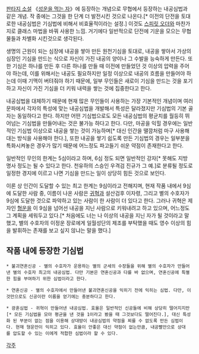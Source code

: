 [[판타지 소설]] 《[[성운을 먹는 자]]》에 등장하는 개념으로 무협에서 등장하는 내공심법과 같은 개념. 작 중에는 그것을 한 단계 더 발전시킨 것으로 나온다.[* 이전의 단전을 토대로한 내공심법은 기심법에 비해서 비효율적이라는 설정.] 이것도 [[스피릿 오더]]와 마찬가지로 클래스 마법을 바꿔 사용한 느낌. 거기에다 일반적으로 단전에 기운을 모으는 무협물들과 차별화 시킨것으로 생각된다.

생명의 근원이 되는 심장에 내공을 쌓아 만든 원천기심을 토대로, 내공을 쌓아서 가상의 심장인 기심을 만드는 식으로 자신이 가진 내공의 양이나 그 수발을 능숙하게 만든다. 또한 기심은 하나를 만든 후 다른 하나를 만들 때 이전에 만들었던 것 이상의 압력을 주어야 하는데, 이를 위해서는 내공도 필요하지만 일정 이상으로 내공의 흐름을 만들어야 하는데 이때 기맥이 버텨줘야 하기 때문에, 일부 무인들은 새로이 기심을 만드는 것을 포기하고 자신이 가진 기심을 더 키워 내력을 쌓는 것에 집중한다고 한다.

내공심법을 대체하기 때문에 현재 많은 무인들이 사용하는 가장 기본적인 개념이며 여러 문파에서 각자의 특성에 맞는 내공심법을 개발해서 특성은 달라졌지만 기심법의 기본 골자는 동일하다고 한다. 하지만 어떤 기심법으로도 모든 내공심법의 평균치를 월등히 뛰어넘는 기심법을 만들어내는 것은 불가능 하다고 한다. 다만, 마공을 익힐 경우에는 일반적인 기심법 이상으로 내공을 쌓는 것이 가능하며[* 대신 인간을 땔깜처럼 마구 사용해대는 방식을 사용해야 한다.], 또한 내공을 쌓기 쉽도록 만든 기심법의 경우는 일부분을 특화시켜놓은 경우가 많기 때문에 어느정도 파고들기 쉬운 약점이 존재한다고 한다.

일반적인 무인의 한계는 5심이라고 하며, 6심 정도 되면 일반적인 강자[* 못해도 지방 명사 정도는 될 수 있다고 한다. 천유하의 스승인 우격검 진규가 그 예.]로 분류될 정도로 일정한 경지에 이르고 나면 기심을 만드는 일이 상당히 힘든 것으로 보인다.

이론 상 인간이 도달할 수 있는 최고 한계는 9심이라고 전해지며, 현재 작품 내에서 9심에 도달한 사람 중, 이름이 나온 사람은 [[귀혁]]과 설산검후 이자령, 그리고 별의 수호자가 9심에 도달한 것으로 파악하고 있는 사람이 한 사람이 더 있다고 한다. 그러나 귀혁은 제자인 [[형운]]을 이 9심을 넘어선 내공을 지닌 사람으로 키워내려고 하고 있으며, 어느정도 그 계획을 세워두고 있다.[* 처음에도 너는 나 이상의 내공을 지닌 자가 될 것이라고 말했고, 별의 수호자의 이정운 장로에게 일월성단의 제조를 부탁했을 때도 영수 이상의 힘을 발휘하는 존재를 보고 싶지 않냐는 말을 했다.]

== 작품 내에 등장한 기심법 ==

 * 불괴연혼신공 - 별의 수호자가 운용하는 별의 군세의 수장들을 위해 별의 수호자가 만들어낸 별의 수호자 최고의 내공심법. 다만 기본은 연혼신공과 다를 바 없으며, 연혼신공에 특별한 힘을 부여하기 위한 심법이라고 한다.

 * 연혼신공 - 별의 수호자에서 만들어낸 불괴연혼신공을 익히기 전에 익히는 심법. 다만, 이것만으로도 신공이란 이름을 얻기에는 충분하다고 한다.

 * 광혼심법 - 귀혁이 만들어낸 내공심법. 효율은 일반적인 신공들에 비해 상당히 떨어지지만[* 모든 기심법을 모아 평균을 낸 것을 1이라고 봤을 때 그것보다도 떨어진다.], 대신 특성화 된 부분이 없는 점을 이용해 상대방이 내공심법의 약점을 찌를 수 없도록 만든 심법이다. 현재 형운만이 익히고 있다. 효율이 안좋은 대신 약점이 없는만큼, 내공빨만으로 상대를 압도할 수 있는 이에게 적합한 심법이라 할 수 있다.


[[각주]]

